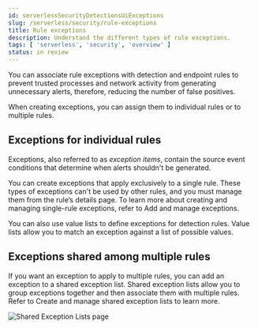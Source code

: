 ```yaml
---
id: serverlessSecurityDetectionsUiExceptions
slug: /serverless/security/rule-exceptions
title: Rule exceptions
description: Understand the different types of rule exceptions.
tags: [ 'serverless', 'security', 'overview' ]
status: in review
---
```


<DocBadge template="technical preview" />
<div id="detections-ui-exceptions"></div>

You can associate rule exceptions with detection and endpoint rules to prevent trusted processes and network activity from generating unnecessary alerts, therefore, reducing the number of false positives. 

When creating exceptions, you can assign them to <DocLink id="serverlessSecurityDetectionsUiExceptions" section="exceptions-for-individual-rules">individual rules</DocLink> or to <DocLink id="serverlessSecurityDetectionsUiExceptions" section="exceptions-shared-among-multiple-rules">multiple rules</DocLink>.

<div id="rule-exceptions-intro"></div>

## Exceptions for individual rules

Exceptions, also referred to as _exception items_, contain the source event conditions that determine when alerts shouldn't be generated. 

You can create exceptions that apply exclusively to a single rule. These types of exceptions can't be used by other rules, and you must manage them from the rule’s details page. To learn more about creating and managing single-rule exceptions, refer to <DocLink id="serverlessSecurityAddExceptions">Add and manage exceptions</DocLink>.

<DocImage size="xl" url="../images/detections-ui-exceptions/-detections-exception-item-example.png" alt="An exception item" />

<DocCallOut title="Note">
You can also use <DocLink id="serverlessSecurityValueListsExceptions">value lists</DocLink> to define exceptions for detection rules. Value lists allow you to match an exception against a list of possible values.
</DocCallOut>

<div id="shared-exception-list-intro"></div>

## Exceptions shared among multiple rules 

If you want an exception to apply to multiple rules, you can add an exception to a shared exception list. Shared exception lists allow you to group exceptions together and then associate them with multiple rules. Refer to <DocLink id="serverlessSecuritySharedExceptionLists">Create and manage shared exception lists</DocLink> to learn more.

![Shared Exception Lists page](../images/detections-ui-exceptions/-detections-rule-exceptions-page.png)
